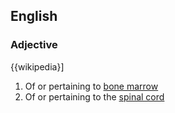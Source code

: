 ==English==

===Adjective===
{{wikipedia}]
{{en-adj|-}}

# Of or pertaining to [[bone marrow]]
# Of or pertaining to the [[spinal cord]]